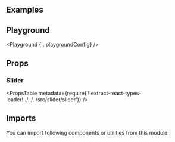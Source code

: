 


<Layout title="Slider" description="🚧 This page is under construction">

## Examples

<Example title="Basic Usage" path="slider/basic-usage">
  <BasicUsage />
</Example>

<Example title="Range" path="slider/range">
  <Range />
</Example>

<Example title="No labels" path="slider/no-labels">
  <NoLabels />
</Example>

<Example title="With inputs" path="slider/with-inputs">
  <WithInputs />
</Example>

<Example title="Custom labels and step" path="slider/custom-labels">
  <CustomLabels />
</Example>

<Example title="Disabled" path="slider/disabled">
  <Disabled />
</Example>

<Example title="Inverted" path="slider/inverted" darkPreview>
  <Inverted />
</Example>

## Playground

<Playground {...playgroundConfig} />

## Props

### Slider

<PropsTable
  metadata={require('!!extract-react-types-loader!../../../src/slider/slider')}
/>

## Imports

You can import following components or utilities from this module:

<Imports module={SliderExports} path="@datacamp/waffles/slider" />

</Layout>
